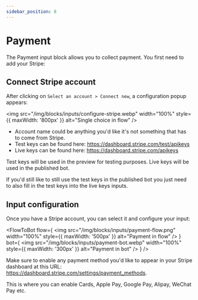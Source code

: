 ```yaml
---
sidebar_position: 8
---
```



# Payment

The Payment input block allows you to collect payment. You first need to add your Stripe:

## Connect Stripe account

After clicking on `Select an account > Connect new`, a configuration popup appears:

<img
  src="/img/blocks/inputs/configure-stripe.webp"
  width="100%"
  style={{ maxWidth: '800px' }}
  alt="Single choice in flow"
/>

- Account name could be anything you'd like it's not something that has to come from Stripe.
- Test keys can be found here: https://dashboard.stripe.com/test/apikeys
- Live keys can be found here: https://dashboard.stripe.com/apikeys

Test keys will be used in the preview for testing purposes. Live keys will be used in the published bot.

If you'd still like to still use the test keys in the published bot you just need to also fill in the test keys into the live keys inputs.

## Input configuration

Once you have a Stripe account, you can select it and configure your input:

<FlowToBot
  flow={
    <img
      src="/img/blocks/inputs/payment-flow.png"
      width="100%"
      style={{ maxWidth: '500px' }}
      alt="Payment in flow"
    />
  }
  bot={
    <img
      src="/img/blocks/inputs/payment-bot.webp"
      width="100%"
      style={{ maxWidth: '300px' }}
      alt="Payment in bot"
    />
  }
/>

Make sure to enable any payment method you'd like to appear in your Stripe dashboard at this URL: https://dashboard.stripe.com/settings/payment_methods.

This is where you can enable Cards, Apple Pay, Google Pay, Alipay, WeChat Pay etc.
